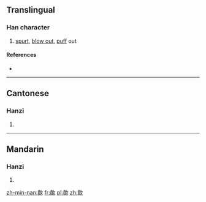 ==Translingual==

===Han character===
{{Han char|rn=76|rad=欠|as=12|sn=16|four=0788<sub>2</sub>|canj=十金弓人 (JCNO)}}

# [[spurt]], [[blow out]], [[puff]] out

====References====
* {{Han ref|kx=0572.130|dkj=16218|hdz=32151.030|uh=6B55|ud=27477|bh=E9DE|bd=59870}}

----

==Cantonese==

===Hanzi===
{{yue-hanzi|jyut=|y=pan3}}

# {{defn|lang=yue|sort=欠12}}

----

==Mandarin==

===Hanzi===
{{cmn-hanzi|pin=[[pèn]] ([[pen4]])|wg=p'en<sup>4</sup>}}

# {{defn|lang=cmn|sort=欠12}}

[[zh-min-nan:歕]]
[[fr:歕]]
[[pl:歕]]
[[zh:歕]]